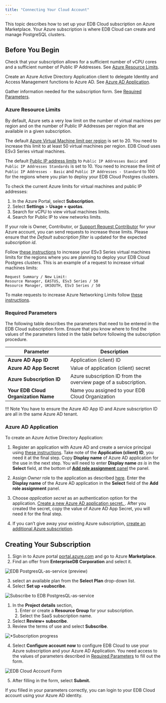 ```yaml
---
title: "Connecting Your Cloud Account"
---
```


This topic describes how to set up your EDB Cloud subscription on Azure Marketplace. Your Azure subscription is where EDB Cloud can create and manage PostgreSQL clusters.

## Before You Begin

Check that your subscription allows for a sufficient number of vCPU cores and a sufficient number of Public IP Addresses. See [Azure Resource Limits](#Azure-Resource-Limits).

Create an Azure Active Directory Application client to delegate Identity and Access Management functions to Azure AD. See [Azure AD Application](#Azure-AD=Application).

Gather information needed for the subscription form. See [Required Parameters](#Required-Parameters).

### Azure Resource Limits

By default, Azure sets a very low limit on the number of virtual machines per region and on the number of Public IP Addresses per region that are available in a given subscription. 

The default [Azure Virtual Machine  limit per region](https://docs.microsoft.com/en-us/azure/azure-resource-manager/management/azure-subscription-service-limits#virtual-machines-limits---azure-resource-manager) is set to 20. You need to increase this limit to at least 50 virtual machines per region. EDB Cloud uses ESv3 Series virtual machines. 

The default [Public IP address limits](https://docs.microsoft.com/en-us/azure/azure-resource-manager/management/azure-subscription-service-limits#publicip-address) to `Public IP Addresses Basic` and `Public IP Addresses Standards` is set to 10. You need to increase the limit of `Public IP Addresses - Basic` and `Public IP Addresses - Standard` to 100 for the regions where you plan to deploy your EDB Cloud Postgres clusters.

To check the current Azure limits for virtual machines and public IP addresses:

1. In the Azure Portal, select **Subscription**.
2. Select **Settings** > **Usage + quotas**.
1. Search for vCPU to view virtual machines limits.
1. Search for Public IP to view networks limits.

If your role is Owner, Contributor, or [Support Request Contributor](https://docs.microsoft.com/en-us/azure/role-based-access-control/built-in-roles#support-request-contributor) for your Azure account, you can send requests to increase those limits. Please ensure that the *Default subscription filter* is updated for the expected *subscription id*.

Follow [these instructions](https://docs.microsoft.com/en-us/azure/azure-portal/supportability/per-vm-quota-requests#request-a-standard-quota-increase-from-help--support) to increase your ESv3 Series virtual machines limits for the regions where you are planning to deploy your EDB Cloud Postgres clusters. This is an example of a request to increase virtual machines limits:

```
Request Summary / New Limit:
Resource Manager, EASTUS, ESv3 Series / 50
Resource Manager, UKSOUTH, ESv3 Series / 50

```
To make requests to increase Azure Networking Limits follow [these instructions](https://docs.microsoft.com/en-us/azure/azure-portal/supportability/networking-quota-requests#request-networking-quota-increase-at-subscription-level-using-help--support).


### Required Parameters

The following table describes the parameters that need to be entered in the EDB Cloud subscription form.
Ensure that you know where to find the values of the parameters listed in the table before following the subscription procedure.


| Parameter                             | Description                                                                  |
| ------------------------------------- | ---------------------------------------------------------------------------- |
| **Azure AD App ID**                   | Application (client) ID                                                      |
| **Azure AD App Secret**               | Value of application (client) secret                                         |
| **Azure Subscription ID**             | Azure subscription ID from the overview page of a subscription.  |
| **Your EDB Cloud Organization Name**  | Name you assigned to your EDB Cloud Organization                          |

!!! Note
    You have to ensure the Azure AD App ID and Azure subscription ID are all in the same Azure AD tenant.


### Azure AD Application

To create an Azure Active Directory Application:
1. Register an application with Azure AD and create a service principal using [these instructions](https://docs.microsoft.com/en-us/azure/active-directory/develop/howto-create-service-principal-portal#register-an-application-with-azure-ad-and-create-a-service-principal).
Take note of the **Application (client) ID**, you need it at the final step. Copy **Display name** of Azure AD application for the use in the next step.
You will need to enter **Display name** _as is_ in the **Select** field, at the bottom of  [**Add role assignment** panel](https://docs.microsoft.com/en-us/azure/role-based-access-control/role-assignments-portal?tabs=current#step-2-open-the-add-role-assignment-pane)   the panel.

2. Assign _Owner_ role to the application as described [here](https://docs.microsoft.com/en-us/azure/active-directory/develop/howto-create-service-principal-portal#assign-a-role-to-the-application). Enter the **Display name** of the Azure AD application in the **Select** field of the **Add role assignment** panel.

3. Choose _application secret_ as an authentication option for the application. [Create a new Azure AD application secret. ](https://docs.microsoft.com/en-us/azure/active-directory/develop/howto-create-service-principal-portal#option-2-create-a-new-application-secret). After you created the secret, copy the value of Azure AD App Secret, you will need it for the final step.

4. If you can’t give away your existing Azure subscription, [create an additional Azure subscription](https://docs.microsoft.com/en-us/azure/cost-management-billing/manage/create-subscription).

## Creating Your Subscription

1. Sign in to Azure portal [portal.azure.com](https://portal.azure.com/) and go to Azure **Marketplace**.
2. Find an offer from **EnterpriseDB Corporation** and select it.

![*EDB PostgresQL-as-service (preview)*](images/marketplace-preview.png)

3. select an available plan from the **Select Plan** drop-down list. 
4. Select **Set up +subscribe**. 

![*Subscribe to EDB PostgresQL-as-service*](images/subscribe-to-dbaas.png "image_tooltip")

1. In the **Project details** section, 
   1. Enter or create a **Resource Group** for your subscription. 
   3. Select the SaaS subscription name.
1. Select **Review+ subscribe**.
1. Review the terms of use and select **Subscribe**.

![*Subscription progress](images/subscription-process.png "image_tooltip")

4. Select **Configure account now** to configure EDB Cloud to use your Azure subscription and your Azure AD Application.
You need access to the values of parameters described in [Required Parameters](#Required-Parameters) to fill out the form.

![*EDB Cloud Account Form*](images/edbcloud.png "image_tooltip")

5. After filling in the form, select **Submit.**
 
If you filled in your parameters correctly, you can login to your EDB Cloud account using your Azure AD identity.
